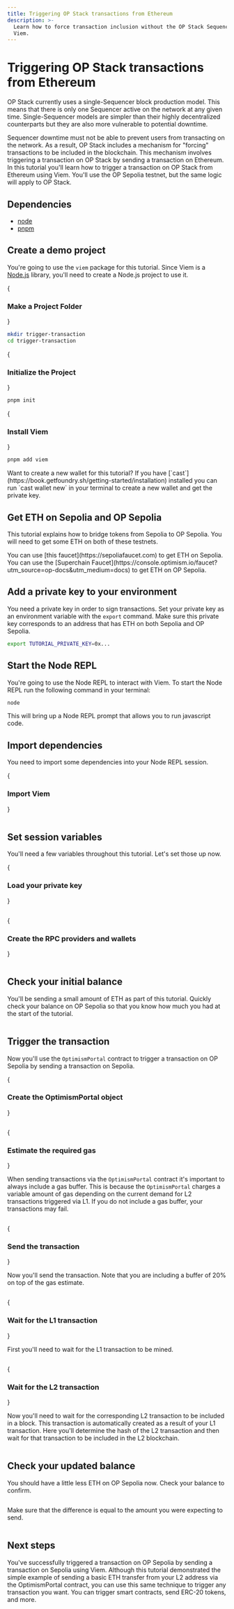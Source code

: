 ```yaml
---
title: Triggering OP Stack transactions from Ethereum
description: >-
  Learn how to force transaction inclusion without the OP Stack Sequencer using
  Viem.
---
```




# Triggering OP Stack transactions from Ethereum

OP Stack currently uses a single-Sequencer block production model.
This means that there is only one Sequencer active on the network at any given time. Single-Sequencer models are simpler than their highly decentralized counterparts but they are also more vulnerable to potential downtime.

Sequencer downtime must not be able to prevent users from transacting on the network. As a result, OP Stack includes a mechanism for "forcing" transactions to be included in the blockchain. This mechanism involves triggering a transaction on OP Stack by sending a transaction on Ethereum.
In this tutorial you'll learn how to trigger a transaction on OP Stack from Ethereum using Viem. You'll use the OP Sepolia testnet, but the same logic will apply to OP Stack.

## Dependencies

*   [node](https://nodejs.org/en/)
*   [pnpm](https://pnpm.io/installation)

## Create a demo project

You're going to use the `viem` package for this tutorial. Since Viem is a [Node.js](https://nodejs.org/en/) library, you'll need to create a Node.js project to use it.

<Steps>
  {<h3>Make a Project Folder</h3>}

  ```bash
  mkdir trigger-transaction
  cd trigger-transaction
  ```

  {<h3>Initialize the Project</h3>}

  ```bash
  pnpm init
  ```

  {<h3>Install Viem</h3>}

  ```bash
  pnpm add viem
  ```
</Steps>

<Info>
  Want to create a new wallet for this tutorial?
  If you have [`cast`](https://book.getfoundry.sh/getting-started/installation) installed you can run `cast wallet new` in your terminal to create a new wallet and get the private key.
</Info>

## Get ETH on Sepolia and OP Sepolia

This tutorial explains how to bridge tokens from Sepolia to OP Sepolia. You will need to get some ETH on both of these testnets.

<Info>
  You can use [this faucet](https://sepoliafaucet.com) to get ETH on Sepolia.
  You can use the [Superchain Faucet](https://console.optimism.io/faucet?utm_source=op-docs&utm_medium=docs) to get ETH on OP Sepolia.
</Info>

## Add a private key to your environment

You need a private key in order to sign transactions.
Set your private key as an environment variable with the `export` command.
Make sure this private key corresponds to an address that has ETH on both Sepolia and OP Sepolia.

```bash
export TUTORIAL_PRIVATE_KEY=0x...
```

## Start the Node REPL

You're going to use the Node REPL to interact with Viem.
To start the Node REPL run the following command in your terminal:

```bash
node
```

This will bring up a Node REPL prompt that allows you to run javascript code.

## Import dependencies

You need to import some dependencies into your Node REPL session.

<Steps>
  {<h3>Import Viem</h3>}

  ```js file=<rootDir>/public/tutorials/send-tx-from-eth.js#L3-L6 hash=1e06dede41cb7ba0bd9414a8962521c6
  ```
</Steps>

## Set session variables

You'll need a few variables throughout this tutorial. Let's set those up now.

<Steps>
  {<h3>Load your private key</h3>}

  ```js file=<rootDir>/public/tutorials/send-tx-from-eth.js#L8-L9 hash=46ba01375a5d8844b2315f0e579dfac3
  ```

  {<h3>Create the RPC providers and wallets</h3>}

  ```js file=<rootDir>/public/tutorials/send-tx-from-eth.js#L11-L13 hash=d5a5a1252f4b6ff026cd58de8e6ae7f1
  ```
</Steps>

## Check your initial balance

You'll be sending a small amount of ETH as part of this tutorial. Quickly check your balance on OP Sepolia so that you know how much you had at the start of the tutorial.

```js file=<rootDir>/public/tutorials/send-tx-from-eth.js#L17-L18 hash=2bbd74b9de0c0fa0daca043ab9030ff0
```

## Trigger the transaction

Now you'll use the `OptimismPortal` contract to trigger a transaction on OP Sepolia by sending a transaction on Sepolia.

<Steps>
  {<h3>Create the OptimismPortal object</h3>}

  ```js file=<rootDir>/public/tutorials/send-tx-from-eth.js#L20-L31 hash=b062257111aacc2f3a985542e451269c
  ```

  {<h3>Estimate the required gas</h3>}

  When sending transactions via the `OptimismPortal` contract it's important to always include a gas buffer. This is because the `OptimismPortal` charges a variable amount of gas depending on the current demand for L2 transactions triggered via L1. If you do not include a gas buffer, your transactions may fail.

  ```js file=<rootDir>/public/tutorials/send-tx-from-eth.js#L33-L45 hash=f5d0d92f161514a3359997143804af0b
  ```

  {<h3>Send the transaction</h3>}

  Now you'll send the transaction. Note that you are including a buffer of 20% on top of the gas estimate.

  ```js file=<rootDir>/public/tutorials/send-tx-from-eth.js#L50-L61 hash=59e3ee527809087e9e615f28caa49083
  ```

  {<h3>Wait for the L1 transaction</h3>}

  First you'll need to wait for the L1 transaction to be mined.

  ```js file=<rootDir>/public/tutorials/send-tx-from-eth.js#L60 hash=0efd9bd3369de7f5f36ea5540a5d8078
  ```

  {<h3>Wait for the L2 transaction</h3>}

  Now you'll need to wait for the corresponding L2 transaction to be included in a block. This transaction is automatically created as a result of your L1 transaction. Here you'll determine the hash of the L2 transaction and then wait for that transaction to be included in the L2 blockchain.

  ```js file=<rootDir>/public/tutorials/send-tx-from-eth.js#L67-L73 hash=bf903509fb370c2b4e85dbfbf05650ee
  ```
</Steps>

## Check your updated balance

You should have a little less ETH on OP Sepolia now. Check your balance to confirm.

```js file=<rootDir>/public/tutorials/send-tx-from-eth.js#L75-L76 hash=dd456528a8bae103b73c5bcd19216916
```

Make sure that the difference is equal to the amount you were expecting to send.

```js file=<rootDir>/public/tutorials/send-tx-from-eth.js#L78-L79 hash=3885097e127ff18b3c2c2fc1d3d5a7c0
```

## Next steps

You've successfully triggered a transaction on OP Sepolia by sending a transaction on Sepolia using Viem. Although this tutorial demonstrated the simple example of sending a basic ETH transfer from your L2 address via the OptimismPortal contract, you can use this same technique to trigger any transaction you want. You can trigger smart contracts, send ERC-20 tokens, and more.

